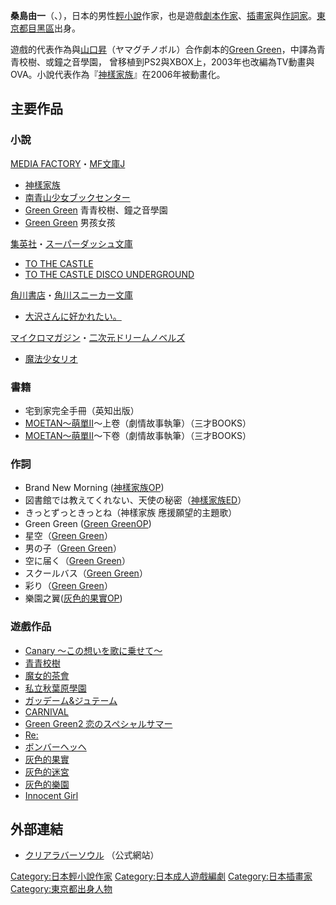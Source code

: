 {{blpunsourced|time=2019-06-18}}
{{Japanese|japanese=桑島 由一|kana=くわしま よしかづ|romaji= Kuwashima Yoshikadu}}
'''桑島由一'''（{{lang-ja|くわしま よしかづ}}、{{bd|1977年|9月26日|catIdx=Yoshikadu, Kuwashima}}），日本的男性[[輕小說|輕小說]]作家，也是遊戲[[劇本作家|劇本作家]]、[[插畫家|插畫家]]與[[作詞家|作詞家]]。[[東京都|東京都]][[目黑區|目黑區]]出身。

遊戲的代表作為與[[山口昇|山口昇]]（ヤマグチノボル）合作劇本的[[青青校樹_(遊戲)|Green Green]]，中譯為青青校樹、或鐘之音學園，
曾移植到PS2與XBOX上，2003年也改編為TV動畫與OVA。小說代表作為『[[神樣家族|神樣家族]]』在2006年被動畫化。

== 主要作品 ==
=== 小說 ===
; [[MEDIA_FACTORY|MEDIA FACTORY]]・[[MF文庫J|MF文庫J]]
* [[神樣家族|神樣家族]]
* [[南青山少女ブックセンター|南青山少女ブックセンター]]
* [[Green_Green|Green Green]] 青青校樹、鐘之音學園
* [[Green_Green|Green Green]] 男孩女孩

; [[集英社|集英社]]・[[スーパーダッシュ文庫|スーパーダッシュ文庫]]
* [[TO_THE_CASTLE|TO THE CASTLE]]
* [[TO_THE_CASTLE_DISCO_UNDERGROUND|TO THE CASTLE DISCO UNDERGROUND]]

; [[角川書店|角川書店]]・[[角川スニーカー文庫|角川スニーカー文庫]]
* [[大沢さんに好かれたい。|大沢さんに好かれたい。]]

; [[マイクロマガジン|マイクロマガジン]]・[[二次元ドリームノベルズ|二次元ドリームノベルズ]]
* [[魔法少女リオ|魔法少女リオ]]

=== 書籍===
* 宅到家完全手冊（英知出版）
* [[MOETAN～萌單Ⅱ|MOETAN～萌單Ⅱ]]～上卷（劇情故事執筆）（三才BOOKS）
* [[MOETAN～萌單Ⅱ|MOETAN～萌單Ⅱ]]～下卷（劇情故事執筆）（三才BOOKS）

=== 作詞 ===
* Brand New Morning ([[神樣家族|神樣家族]]OP)
* 図書館では教えてくれない、天使の秘密（[[神樣家族|神樣家族]]ED）
* きっとずっときっとね（神樣家族 應援願望的主題歌）
* Green Green ([[Green_Green|Green Green]]OP)
* 星空（[[Green_Green|Green Green]]）
* 男の子（[[Green_Green|Green Green]]）
* 空に届く（[[Green_Green|Green Green]]）
* スクールバス（[[Green_Green|Green Green]]）
* 彩り（[[Green_Green|Green Green]]）
* 樂園之翼([[灰色的果實|灰色的果實]]OP)

=== 遊戲作品 ===
* [[Canary_～この想いを歌に乗せて～|Canary ～この想いを歌に乗せて～]]
* [[青青校樹_(遊戲)|青青校樹]]
* [[魔女的茶會|魔女的茶會]]
* [[私立秋葉原學園|私立秋葉原學園]]
* [[ガッデーム&ジュテーム|ガッデーム&ジュテーム]]
* [[CARNIVAL|CARNIVAL]]
* [[Green_Green2_恋のスペシャルサマー|Green Green2 恋のスペシャルサマー]]
* [[Re:|Re:]]
* [[ボンバーヘッヘ|ボンバーヘッヘ]]
* [[灰色的果實|灰色的果實]]
* [[灰色的迷宮|灰色的迷宮]]
* [[灰色的樂園|灰色的樂園]]
* [[Innocent_Girl|Innocent Girl]]

== 外部連結 ==
* [http://www2s.biglobe.ne.jp/~kook/ クリアラバーソウル] {{Wayback|url=http://www2s.biglobe.ne.jp/~kook/ |date=20110715194523 }}（公式網站）

{{normdaten}}
{{DEFAULTSORT:Kuwashima Yoshikadu}}
[[Category:日本輕小說作家|Category:日本輕小說作家]]
[[Category:日本成人遊戲編劇|Category:日本成人遊戲編劇]]
[[Category:日本插畫家|Category:日本插畫家]]
[[Category:東京都出身人物|Category:東京都出身人物]]